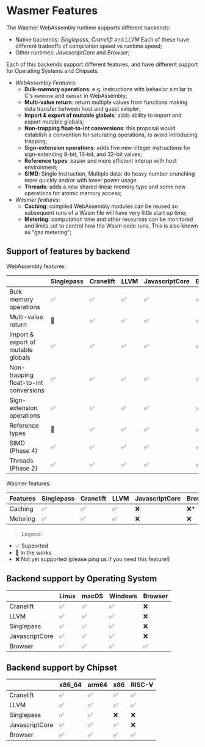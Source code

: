 
# Wasmer Features

The Wasmer WebAssembly runtime supports different backends:

- Native backends: _Singlepass_, _Cranelift_ and _LLVM_
  Each of these have different tradeoffs of compilation speed vs runtime speed;
- Other runtimes: _JavascriptCore_ and _Browser_;

Each of this backends support different features, and have different support for Operating Systems and Chipsets.

- _WebAssembly Features_:
  - **Bulk-memory operations**: e.g. instructions with behavior similar to C's `memmove` and `memset` in WebAssembly;
  - **Multi-value return**: return multiple values from functions making data transfer between host and guest simpler;
  - **Import & export of mutable globals**: adds ability to import and export mutable globals;
  - **Non-trapping float-to-int conversions**: this proposal would establish a convention for saturating operations, to avoid introducing trapping;
  - **Sign-extension operations**: adds five new integer instructions for sign-extending 8-bit, 16-bit, and 32-bit values;
  - **Reference types**: easier and more efficient interop with host environment;
  - **SIMD**: Single Instruction, Multiple data: do heavy number crunching more quickly and/or with lower power usage.
  - **Threads**: adds a new shared linear memory type and some new operations for atomic memory access;
- _Wasmer features_:
  - **Caching**: compiled WebAssembly modules can be reused so subsequent runs of a Wasm file will have very little start up time;
  - **Metering**: computation time and other resources can be monitored and limits set to control how the Wasm code runs. This is also known as "gas metering";

## Support of features by backend

WebAssembly features:

|                                       | Singlepass | Cranelift | LLVM | JavascriptCore | Browser |
| ------------------------------------- | ---------- | --------- | ---- | -------------- | ------- |
| Bulk memory operations                | ✅         | ✅        | ✅   | ✅             | ✅      |
| Multi-value return                    | 🔄         | ✅        | ✅   | ✅             | ✅      |
| Import & export of mutable globals    | ✅         | ✅        | ✅   | ✅             | ✅      |
| Non-trapping float-to-int conversions | ✅         | ✅        | ✅   | ✅             | ✅      |
| Sign-extension operations             | ✅         | ✅        | ✅   | ✅             | ✅      |
| Reference types                       | 🔄         | ✅        | ✅   | ✅             | ✅      |
| SIMD (Phase 4)                        | ✅         | ✅        | ✅   | ✅             | ✅      |
| Threads (Phase 2)                     | ✅         | ✅        | ✅   | ✅             | ✅      |

Wasmer features:

| Features | Singlepass | Cranelift | LLVM | JavascriptCore | Browser |
| -------- | ---------- | --------- | ---- | -------------- | ------- |
| Caching  | ✅         | ✅        | ✅   | ❌             | ❌\*    |
| Metering | ✅         | ✅        | ✅   | ❌             | ❌      |

> Legend:

- ✅ Supported
- 🔄 In the works
- ❌ Not yet supported (please ping us if you need this feature!)

## Backend support by Operating System

|                | Linux | macOS | Windows | Browser |
| -------------- | ----- | ----- | ------- | ------- |
| Cranelift      | ✅    | ✅    | ✅      | ❌      |
| LLVM           | ✅    | ✅    | ✅      | ❌      |
| Singlepass     | ✅    | ✅    | ✅      | ❌      |
| JavascriptCore | ✅    | ✅    | ✅      | ❌      |
| Browser        | ✅    | ✅    | ✅      | ✅      |

## Backend support by Chipset

|                | x86_64 | arm64 | x86 | RISC-V |
| -------------- | ------ | ----- | --- | ------ |
| Cranelift      | ✅     | ✅    | ✅  | ✅     |
| LLVM           | ✅     | ✅    | ✅  | ✅     |
| Singlepass     | ✅     | ✅    | ❌  | ❌     |
| JavascriptCore | ✅     | ✅    | ✅  | ❌     |
| Browser        | ✅     | ✅    | ✅  | ✅     |
